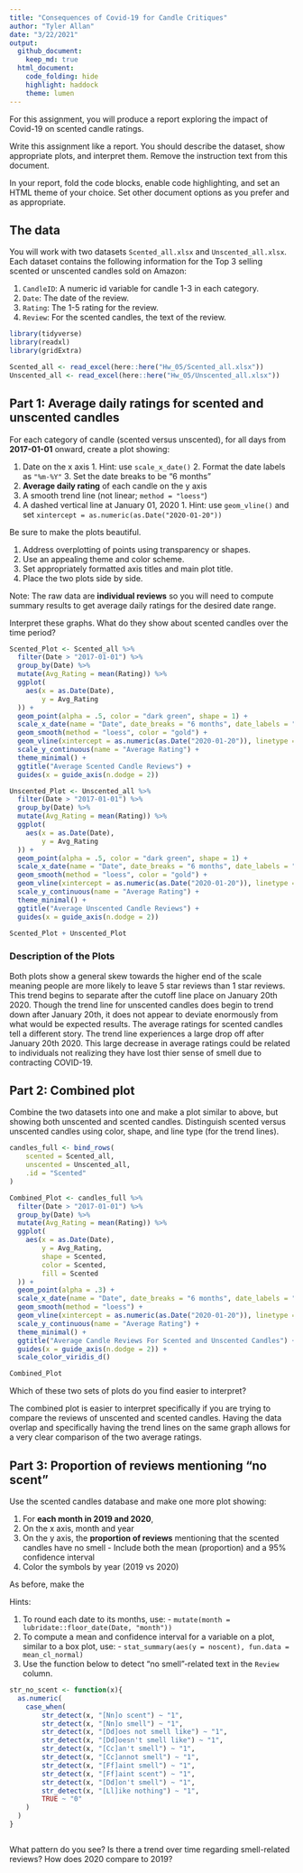 ```yaml
---
title: "Consequences of Covid-19 for Candle Critiques"
author: "Tyler Allan"
date: "3/22/2021"
output:
  github_document: 
    keep_md: true
  html_document:
    code_folding: hide
    highlight: haddock
    theme: lumen
---
```


For this assignment, you will produce a report exploring the impact of Covid-19 on scented candle ratings.

Write this assignment like a report.
You should describe the dataset, show appropriate plots, and interpret them.
Remove the instruction text from this document.

In your report, fold the code blocks, enable code highlighting, and set an HTML theme of your choice.
Set other document options as you prefer and as appropriate.


## The data

You will work with two datasets `Scented_all.xlsx` and `Unscented_all.xlsx`.
Each dataset contains the following information for the Top 3 selling scented or unscented candles sold on Amazon:
  
  1. `CandleID`: A numeric id variable for candle 1-3 in each category.
  2. `Date`: The date of the review.
  3. `Rating`: The 1-5 rating for the review.
  4. `Review`: For the scented candles, the text of the review.

```r
library(tidyverse)
library(readxl)
library(gridExtra)

Scented_all <- read_excel(here::here("Hw_05/Scented_all.xlsx"))
Unscented_all <- read_excel(here::here("Hw_05/Unscented_all.xlsx"))

```


## Part 1: Average daily ratings for scented and unscented candles

For each category of candle (scented versus unscented), for all days from **2017-01-01** onward, create a plot showing:

  1. Date on the x axis
    1. Hint: use `scale_x_date()`
    2. Format the date labels as `"%m-%Y"`
    3. Set the date breaks to be "6 months"
  2. **Average daily rating** of each candle on the y axis
  3. A smooth trend line (not linear; `method = "loess"`)
  4. A dashed vertical line at January 01, 2020
    1. Hint: use `geom_vline()` and set `xintercept = as.numeric(as.Date("2020-01-20"))`
    
Be sure to make the plots beautiful.

  1. Address overplotting of points using transparency or shapes.
  2. Use an appealing theme and color scheme.
  3. Set appropriately formatted axis titles and main plot title.
  4. Place the two plots side by side.
  
Note: The raw data are **individual reviews** so you will need to compute summary results to get average daily ratings for the desired date range.

Interpret these graphs.
What do they show about scented candles over the time period?

```r
Scented_Plot <- Scented_all %>%
  filter(Date > "2017-01-01") %>%
  group_by(Date) %>% 
  mutate(Avg_Rating = mean(Rating)) %>% 
  ggplot(
    aes(x = as.Date(Date),
        y = Avg_Rating
  )) + 
  geom_point(alpha = .5, color = "dark green", shape = 1) +
  scale_x_date(name = "Date", date_breaks = "6 months", date_labels = "%m-%Y") +
  geom_smooth(method = "loess", color = "gold") +
  geom_vline(xintercept = as.numeric(as.Date("2020-01-20")), linetype = "dashed") +
  scale_y_continuous(name = "Average Rating") +
  theme_minimal() +
  ggtitle("Average Scented Candle Reviews") + 
  guides(x = guide_axis(n.dodge = 2))

Unscented_Plot <- Unscented_all %>%
  filter(Date > "2017-01-01") %>%
  group_by(Date) %>% 
  mutate(Avg_Rating = mean(Rating)) %>% 
  ggplot(
    aes(x = as.Date(Date),
        y = Avg_Rating
  )) + 
  geom_point(alpha = .5, color = "dark green", shape = 1) +
  scale_x_date(name = "Date", date_breaks = "6 months", date_labels = "%m-%Y") +
  geom_smooth(method = "loess", color = "gold") +
  geom_vline(xintercept = as.numeric(as.Date("2020-01-20")), linetype = "dashed") + 
  scale_y_continuous(name = "Average Rating") + 
  theme_minimal() +
  ggtitle("Average Unscented Candle Reviews") +
  guides(x = guide_axis(n.dodge = 2))

Scented_Plot + Unscented_Plot
```

### Description of the Plots

Both plots show a general skew towards the higher end of the scale meaning people are more likely to leave 5 star reviews than 1 star reviews. This trend begins to separate after the cutoff line place on January 20th 2020. Though the trend line for unscented candles does begin to trend down after January 20th, it does not appear to deviate enormously from what would be expected results. The average ratings for scented candles tell a different story. The trend line experiences a large drop off after January 20th 2020. This large decrease in average ratings could be related to individuals not realizing they have lost thier sense of smell due to contracting COVID-19. 

## Part 2: Combined plot

Combine the two datasets into one and make a plot similar to above, but showing both unscented and scented candles.
Distinguish scented versus unscented candles using color, shape, and line type (for the trend lines).

```r
candles_full <- bind_rows(
	scented = Scented_all, 
	unscented = Unscented_all, 
	.id = "Scented"
)
```

```r
Combined_Plot <- candles_full %>%
  filter(Date > "2017-01-01") %>%
  group_by(Date) %>% 
  mutate(Avg_Rating = mean(Rating)) %>% 
  ggplot(
    aes(x = as.Date(Date),
        y = Avg_Rating,
        shape = Scented,
        color = Scented,
        fill = Scented
  )) + 
  geom_point(alpha = .3) +
  scale_x_date(name = "Date", date_breaks = "6 months", date_labels = "%m-%Y") +
  geom_smooth(method = "loess") +
  geom_vline(xintercept = as.numeric(as.Date("2020-01-20")), linetype = "dashed") +
  scale_y_continuous(name = "Average Rating") +
  theme_minimal() +
  ggtitle("Average Candle Reviews For Scented and Unscented Candles") + 
  guides(x = guide_axis(n.dodge = 2)) + 
  scale_color_viridis_d()

Combined_Plot
```

Which of these two sets of plots do you find easier to interpret?

The combined plot is easier to interpret specifically if you are trying to compare the reviews of unscented and scented candles. Having the data overlap and specifically having the trend lines on the same graph allows for a very clear comparison of the two average ratings.

## Part 3: Proportion of reviews mentioning "no scent"

Use the scented candles database and make one more plot showing:

  1. For **each month in 2019 and 2020**, 
  2. On the x axis, month and year
  3. On the y axis, the **proportion of reviews** mentioning that the scented candles have no smell
    - Include both the mean (proportion) and a 95% confidence interval
  4. Color the symbols by year (2019 vs 2020)

As before, make the 

Hints:

  1. To round each date to its months, use:
    - `mutate(month = lubridate::floor_date(Date, "month"))`
  2. To compute a mean and confidence interval for a variable on a plot, similar to a box plot, use:
    - `stat_summary(aes(y = noscent), fun.data = mean_cl_normal)`
  3. Use the function below to detect "no smell"-related text in the `Review` column.

```r
str_no_scent <- function(x){
  as.numeric(
  	case_when(
  		str_detect(x, "[Nn]o scent") ~ "1", 
  		str_detect(x, "[Nn]o smell") ~ "1",
  		str_detect(x, "[Dd]oes not smell like") ~ "1",
  		str_detect(x, "[Dd]oesn't smell like") ~ "1",
  		str_detect(x, "[Cc]an't smell") ~ "1",
  		str_detect(x, "[Cc]annot smell") ~ "1",
  		str_detect(x, "[Ff]aint smell") ~ "1",
  		str_detect(x, "[Ff]aint scent") ~ "1",
  		str_detect(x, "[Dd]on't smell") ~ "1",
  		str_detect(x, "[Ll]ike nothing") ~ "1",
  		TRUE ~ "0"
  	)
  )
}
```

```r

```

What pattern do you see?
Is there a trend over time regarding smell-related reviews? 
How does 2020 compare to 2019?
